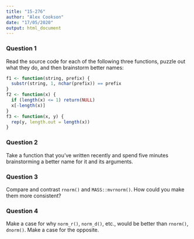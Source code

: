```yaml
---
title: "15-276"
author: "Alex Cookson"
date: "17/05/2020"
output: html_document
---
```


### Question 1

Read the source code for each of the following three functions, puzzle out what they do, and then brainstorm better names:

```r
f1 <- function(string, prefix) {
  substr(string, 1, nchar(prefix)) == prefix
}
f2 <- function(x) {
  if (length(x) <= 1) return(NULL)
  x[-length(x)]
}
f3 <- function(x, y) {
  rep(y, length.out = length(x))
}
```


### Question 2

Take a function that you've written recently and spend five minutes brainstorming a better name for it and its arguments.


### Question 3

Compare and contrast `rnorm()` and `MASS::mvrnorm()`. How could you make them more consistent?


### Question 4

Make a case for why `norm_r()`, `norm_d()`, etc., would be better than `rnorm()`, `dnorm()`. Make a case for the opposite.
